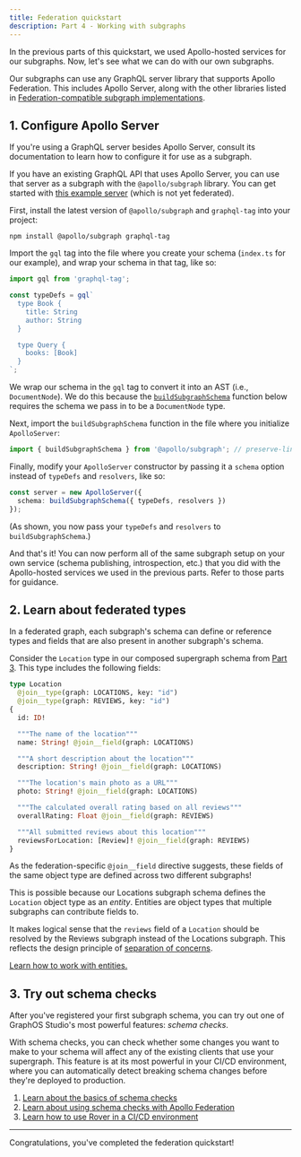 ```yaml
---
title: Federation quickstart
description: Part 4 - Working with subgraphs
---
```


In the previous parts of this quickstart, we used Apollo-hosted services for our subgraphs. Now, let's see what we can do with our own subgraphs.

Our subgraphs can use any GraphQL server library that supports Apollo Federation. This includes Apollo Server, along with the other libraries listed in [Federation-compatible subgraph implementations](../building-supergraphs/supported-subgraphs/).

## 1. Configure Apollo Server

<Note>

If you're using a GraphQL server besides Apollo Server, consult its documentation to learn how to configure it for use as a subgraph.

</Note>

If you have an existing GraphQL API that uses Apollo Server, you can use that server as a subgraph with the `@apollo/subgraph` library. You can get started with [this example server](https://github.com/apollographql/docs-examples/blob/main/apollo-server/v4/getting-started) (which is not yet federated).

First, install the latest version of `@apollo/subgraph` and `graphql-tag` into your project:

```shell
npm install @apollo/subgraph graphql-tag
```

Import the `gql` tag into the file where you create your schema (`index.ts` for our example), and wrap your schema in that tag, like so:

<MultiCodeBlock>

```ts title="index.ts"
import gql from 'graphql-tag';

const typeDefs = gql`
  type Book {
    title: String
    author: String
  }

  type Query {
    books: [Book]
  }
`;
```

</MultiCodeBlock>

<Note>

We wrap our schema in the `gql` tag to convert it into an AST (i.e., `DocumentNode`). We do this because the [`buildSubgraphSchema`](/apollo-server/using-federation/api/apollo-subgraph/#buildsubgraphschema) function below requires the schema we pass in to be a `DocumentNode` type.

</Note>

Next, import the `buildSubgraphSchema` function in the file where you initialize `ApolloServer`:

<MultiCodeBlock>

```ts title="index.ts"
import { buildSubgraphSchema } from '@apollo/subgraph'; // preserve-line
```

</MultiCodeBlock>

Finally, modify your `ApolloServer` constructor by passing it a `schema` option instead of `typeDefs` and `resolvers`, like so:

<MultiCodeBlock>

```ts title="index.ts"
const server = new ApolloServer({
  schema: buildSubgraphSchema({ typeDefs, resolvers })
});
```

</MultiCodeBlock>

(As shown, you now pass your `typeDefs` and `resolvers` to `buildSubgraphSchema`.)

And that's it! You can now perform all of the same subgraph setup on your own service (schema publishing, introspection, etc.) that you did with the Apollo-hosted services we used in the previous parts. Refer to those parts for guidance.

## 2. Learn about federated types

In a federated graph, each subgraph's schema can define or reference types and fields that are also present in another subgraph's schema.

Consider the `Location` type in our composed supergraph schema from [Part 3](./local-composition/#2-perform-composition). This type includes the following fields:

```graphql
type Location
  @join__type(graph: LOCATIONS, key: "id")
  @join__type(graph: REVIEWS, key: "id")
{
  id: ID!

  """The name of the location"""
  name: String! @join__field(graph: LOCATIONS)

  """A short description about the location"""
  description: String! @join__field(graph: LOCATIONS)

  """The location's main photo as a URL"""
  photo: String! @join__field(graph: LOCATIONS)

  """The calculated overall rating based on all reviews"""
  overallRating: Float @join__field(graph: REVIEWS)

  """All submitted reviews about this location"""
  reviewsForLocation: [Review]! @join__field(graph: REVIEWS)
}
```

As the federation-specific `@join__field` directive suggests, these fields of the same object type are defined across two different subgraphs!

This is possible because our Locations subgraph schema defines the `Location` object type as an _entity_. Entities are object types that multiple subgraphs can contribute fields to.

It makes logical sense that the `reviews` field of a `Location` should be resolved by the Reviews subgraph instead of the Locations subgraph. This reflects the design principle of [separation of concerns](../#separation-of-concerns).

[Learn how to work with entities.](../entities/)

## 3. Try out schema checks

After you've registered your first subgraph schema, you can try out one of GraphOS Studio's most powerful features: _schema checks_.

With schema checks, you can check whether some changes you want to make to your schema will affect any of the existing clients that use your supergraph. This feature is at its most powerful in your CI/CD environment, where you can automatically detect breaking schema changes before they're deployed to production.

1. [Learn about the basics of schema checks](/graphos/delivery/schema-checks/)
2. [Learn about using schema checks with Apollo Federation](../managed-federation/federated-schema-checks/)
3. [Learn how to use Rover in a CI/CD environment](/rover/ci-cd/)

---

Congratulations, you've completed the federation quickstart!